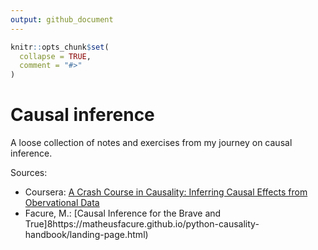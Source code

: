 ```yaml
---
output: github_document
---
```


<!-- README.md is generated from README.Rmd. Please edit that file -->

```r
knitr::opts_chunk$set(
  collapse = TRUE,
  comment = "#>"
)
```

# Causal inference

<!-- badges: start -->
<!-- badges: end -->

A loose collection of notes and exercises from my journey on causal inference.

Sources:

* Coursera: [A Crash Course in Causality: Inferring Causal Effects from Obervational Data](https://www.coursera.org/learn/crash-course-in-causality)
* Facure, M.: [Causal Inference for the Brave and True]8https://matheusfacure.github.io/python-causality-handbook/landing-page.html)
